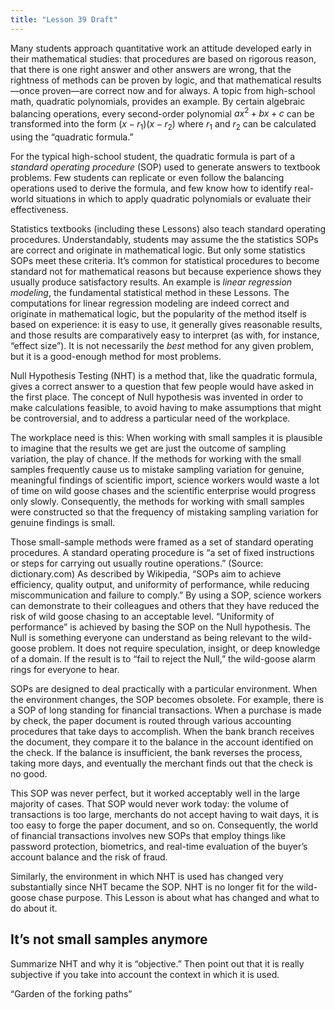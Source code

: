 ```yaml
---
title: "Lesson 39 Draft"
---
```


Many students approach quantitative work an attitude developed early in their mathematical studies: that procedures are based on rigorous reason, that there is one right answer and other answers are wrong, that the rightness of methods can be proven by logic, and that mathematical results---once proven---are correct now and for always. A topic from high-school math, quadratic polynomials, provides an example. By certain algebraic balancing operations, every second-order polynomial $a x^2 + bx + c$ can be transformed into the form $(x-r_1)(x - r_2)$ where $r_1$ and $r_2$ can be calculated using the "quadratic formula." 

For the typical high-school student, the quadratic formula is part of a *standard operating procedure* (SOP) used to generate answers to textbook problems. Few students can replicate or even follow the balancing operations used to derive the formula, and few know how to identify real-world situations in which to apply quadratic polynomials or evaluate their effectiveness. 

Statistics textbooks (including these Lessons) also teach standard operating procedures. Understandably, students may assume the the statistics SOPs are correct and originate in mathematical logic. But only some statistics SOPs meet these criteria. It's common for statistical procedures to become standard not for mathematical reasons but because experience shows they usually produce satisfactory results. An example is *linear regression modeling*, the fundamental statistical method in these Lessons. The computations for linear regression modeling are indeed correct and originate in mathematical logic, but the popularity of the method itself is based on experience: it is easy to use, it generally gives reasonable results, and those results are comparatively easy to interpret (as with, for instance, "effect size"). It is not necessarily the *best* method for any given problem, but it is a good-enough method for most problems. 

Null Hypothesis Testing (NHT) is a method that, like the quadratic formula, gives a correct answer to a question that few people would have asked in the first place. The concept of Null hypothesis was invented in order to make calculations feasible, to avoid having to make assumptions that might be controversial, and to address a particular need of the workplace.

The workplace need is this: When working with small samples it is plausible to imagine that the results we get are just the outcome of sampling variation, the play of chance. If the methods for working with the small samples frequently cause us to mistake sampling variation for genuine, meaningful findings of scientific import, science workers would waste a lot of time on wild goose chases and the scientific enterprise would progress only slowly. Consequently, the methods for working with small samples were constructed so that the frequency of mistaking sampling variation for genuine findings is small.

Those small-sample methods were framed as a set of standard operating procedures. A standard operating procedure is "a set of fixed instructions or steps for carrying out usually routine operations." (Source: dictionary.com) As described by Wikipedia, "SOPs aim to achieve efficiency, quality output, and uniformity of performance, while reducing miscommunication and failure to comply." By using a SOP, science workers can demonstrate to their colleagues and others that they have reduced the risk of wild goose chasing to an acceptable level. "Uniformity of performance" is achieved by basing the SOP on the Null hypothesis. The Null is something everyone can understand as being relevant to the wild-goose problem. It does not require speculation, insight, or deep knowledge of a domain. If the result is to "fail to reject the Null," the wild-goose alarm rings for everyone to hear.

SOPs are designed to deal practically with a particular environment. When the environment changes, the SOP becomes obsolete. For example, there is a SOP of long standing for financial transactions. When a purchase is made by check, the paper document is routed through various accounting procedures that take days to accomplish. When the bank branch receives the document, they compare it to the balance in the account identified on the check. If the balance is insufficient, the bank reverses the process, taking more days, and eventually the merchant finds out that the check is no good.

This SOP was never perfect, but it worked acceptably well in the large majority of cases. That SOP would never work today: the volume of transactions is too large, merchants do not accept having to wait days, it is too easy to forge the paper document, and so on. Consequently, the world of financial transactions involves new SOPs that employ things like password protection, biometrics, and real-time evaluation of the buyer's account balance and the risk of fraud.

Similarly, the environment in which NHT is used has changed very substantially since NHT became the SOP. NHT is no longer fit for the wild-goose chase purpose. This Lesson is about what has changed and what to do about it. 


## It's not small samples anymore

Summarize NHT and why it is "objective." Then point out that it is really subjective if you take into account the context in which it is used.

"Garden of the forking paths"
